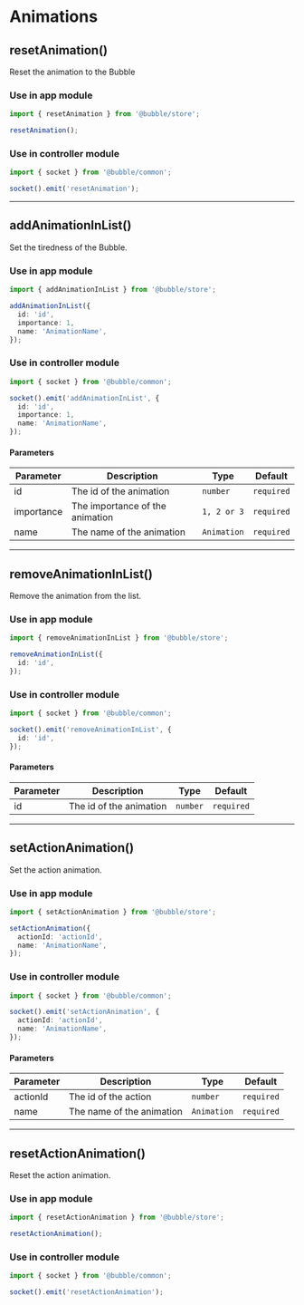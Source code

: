 # Animations

## resetAnimation()

Reset the animation to the Bubble

### Use in app module

```typescript
import { resetAnimation } from '@bubble/store';

resetAnimation();
```

### Use in controller module

```typescript
import { socket } from '@bubble/common';

socket().emit('resetAnimation');
```

---

## addAnimationInList()

Set the tiredness of the Bubble.

### Use in app module

```typescript
import { addAnimationInList } from '@bubble/store';

addAnimationInList({
  id: 'id',
  importance: 1,
  name: 'AnimationName',
});
```

### Use in controller module

```typescript
import { socket } from '@bubble/common';

socket().emit('addAnimationInList', {
  id: 'id',
  importance: 1,
  name: 'AnimationName',
});
```

#### Parameters

| Parameter  | Description                     | Type        | Default    |
| ---------- | ------------------------------- | ----------- | ---------- |
| id         | The id of the animation         | `number`    | `required` |
| importance | The importance of the animation | `1, 2 or 3` | `required` |
| name       | The name of the animation       | `Animation` | `required` |

---

## removeAnimationInList()

Remove the animation from the list.

### Use in app module

```typescript
import { removeAnimationInList } from '@bubble/store';

removeAnimationInList({
  id: 'id',
});
```

### Use in controller module

```typescript
import { socket } from '@bubble/common';

socket().emit('removeAnimationInList', {
  id: 'id',
});
```

#### Parameters

| Parameter | Description             | Type     | Default    |
| --------- | ----------------------- | -------- | ---------- |
| id        | The id of the animation | `number` | `required` |

---

## setActionAnimation()

Set the action animation.

### Use in app module

```typescript
import { setActionAnimation } from '@bubble/store';

setActionAnimation({
  actionId: 'actionId',
  name: 'AnimationName',
});
```

### Use in controller module

```typescript
import { socket } from '@bubble/common';

socket().emit('setActionAnimation', {
  actionId: 'actionId',
  name: 'AnimationName',
});
```

#### Parameters

| Parameter | Description               | Type        | Default    |
| --------- | ------------------------- | ----------- | ---------- |
| actionId  | The id of the action      | `number`    | `required` |
| name      | The name of the animation | `Animation` | `required` |

---

## resetActionAnimation()

Reset the action animation.

### Use in app module

```typescript
import { resetActionAnimation } from '@bubble/store';

resetActionAnimation();
```

### Use in controller module

```typescript
import { socket } from '@bubble/common';

socket().emit('resetActionAnimation');
```
